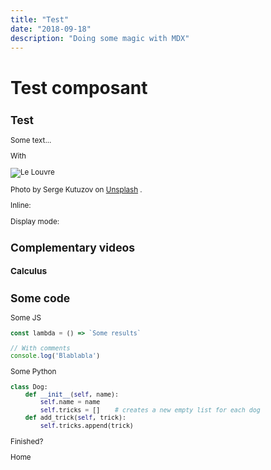 ```yaml
---
title: "Test"
date: "2018-09-18"
description: "Doing some magic with MDX"
---
```


# Test composant <small children="Blibli" />

## Test
Some text...

With <Emoji text=":thumbsup:" />

![Le Louvre](./louvre2.jpg)

Photo by Serge Kutuzov on [Unsplash](https://unsplash.com/photos/08L4l96KeUA) <Emoji text=":thumbsup:" />.

Inline: <Katex text="a^2 + b^2 = c^2" />

Display mode:
<Katex text="a^2 + b^2 = c^2" />

## Complementary videos
### Calculus
<Player url='https://www.youtube.com/watch?v=WUvTyaaNkzM&list=PLZHQObOWTQDMsr9K-rj53DwVRMYO3t5Yr' />

## Some code
Some JS

```js
const lambda = () => `Some results`

// With comments
console.log('Blablabla')
```

Some Python

```python
class Dog:
    def __init__(self, name):
        self.name = name
        self.tricks = []    # creates a new empty list for each dog
    def add_trick(self, trick):
        self.tricks.append(trick)
```

Finished?

<Link to='/'>Home</Link>
